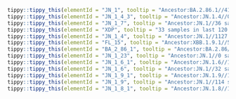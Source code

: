 



```r
tippy::tippy_this(elementId = "JN_1", tooltip = "Ancestor:BA.2.86.1//4164 samples in last 120 days.//Alias of B.1.1.529.2.86.1.1, S:L455S, ORF1a:R3821K, ORF7b:F19L, Europe")
tippy::tippy_this(elementId = "JN_1_4_3", tooltip = "Ancestor:JN.1.4//0 samples in last 120 days.//Alias of B.1.1.529.2.86.1.1.4.3, S:T572I, USA, from #2487")
tippy::tippy_this(elementId = "JN_1_7", tooltip = "Ancestor:JN.1//36 samples in last 120 days.//Alias of B.1.1.529.2.86.1.1.7, S:T572I, S:E1150D, USA/France, from sars-cov-2-variants/lineage-proposals#1097")
tippy::tippy_this(elementId = "XDP", tooltip = "33 samples in last 120 days.//Recombinant lineage of JN.1.4 and FL.15 (breakpoint between 26834 and 27809), from #2451")
tippy::tippy_this(elementId = "JN_1_4", tooltip = "Ancestor:JN.1//1127 samples in last 120 days.//Alias of B.1.1.529.2.86.1.1.4, ORF1a:T170I, Denmark/Singapore, from #2381")
tippy::tippy_this(elementId = "FL_15", tooltip = "Ancestor:XBB.1.9.1//51 samples in last 120 days.//Alias of XBB.1.9.1.15, S:F456L (T22928C), ORF1a:E637K, Vietnam/China/South Korea, from #1994")
tippy::tippy_this(elementId = "BA_2_86_1", tooltip = "Ancestor:BA.2.86//260 samples in last 120 days.//Alias of B.1.1.529.2.86.1, ORF1a:K1973R, mostly with C12815T, mainly Europe, from #2236")
tippy::tippy_this(elementId = "JN_1_23", tooltip = "Ancestor:JN.1//0 samples in last 120 days.//Alias of B.1.1.529.2.86.1.1.23, S:K444R, S:Y453F, ORF1a:A307V, ORF1a:P2144L, Brazil, from #2488")
tippy::tippy_this(elementId = "JN_1_6_1", tooltip = "Ancestor:JN.1.6//1 samples in last 120 days.//Alias of B.1.1.529.2.86.1.1.6.1, S:R346T, Sweden, from sars-cov-2-variants/lineage-proposals#1089")
tippy::tippy_this(elementId = "JN_1_6", tooltip = "Ancestor:JN.1//32 samples in last 120 days.//Alias of B.1.1.529.2.86.1.1.6, G22627A")
tippy::tippy_this(elementId = "JN_1_9_1", tooltip = "Ancestor:JN.1.9//1 samples in last 120 days.//Alias of B.1.1.529.2.86.1.1.9.1, S:T572I, ORF1a:A3143V")
tippy::tippy_this(elementId = "JN_1_9", tooltip = "Ancestor:JN.1//114 samples in last 120 days.//Alias of B.1.1.529.2.86.1.1.9, S:Q183H, USA/UK/Canada, from #2410")
tippy::tippy_this(elementId = "JN_1_8_1", tooltip = "Ancestor:JN.1.8//107 samples in last 120 days.//Alias of B.1.1.529.2.86.1.1.8.1, S:T572I, USA/Denmark, from sars-cov-2-variants/lineage-proposals#1097")
```
